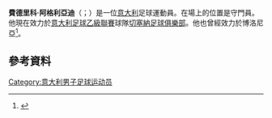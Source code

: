'''費德里科·阿格利亞迪'''（{{lang-it|Federico Agliardi}}；{{bd|1983年|2月11日}}）是一位[[意大利|意大利]]足球運動員。在場上的位置是守門員。他現在效力於[[意大利足球乙級聯賽|意大利足球乙級聯賽]]球隊[[切塞納足球俱樂部|切塞納足球俱樂部]]。他也曾經效力於博洛尼亞<ref>{{cite news|url=http://www.bolognafc.it/news.asp?id=6341|language=it|publisher=Bologna FC|accessdate=3 February 2014|date=31 January 2014|title=Agliardi al Cesena|archive-url=https://web.archive.org/web/20140202190521/http://www.bolognafc.it/news.asp?id=6341|archive-date=2014-02-02|dead-url=yes}}</ref>。
==參考資料==
{{Reflist}}

{{DEFAULTSORT: Agliardi, Federico}}
[[Category:意大利男子足球运动员|Category:意大利男子足球运动员]]

{{Sport-bio-stub}}